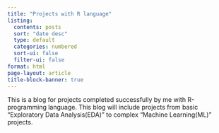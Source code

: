 ```yaml
---
title: "Projects with R language"
listing:
  contents: posts
  sort: "date desc"
  type: default
  categories: numbered
  sort-ui: false
  filter-ui: false
format: html
page-layout: article
title-block-banner: true
---
```


This is a blog for projects completed successfully by me with R-programming language. This blog will include projects from basic "Exploratory Data Analysis(EDA)" to complex "Machine Learning(ML)" projects.

<div>

</div>
